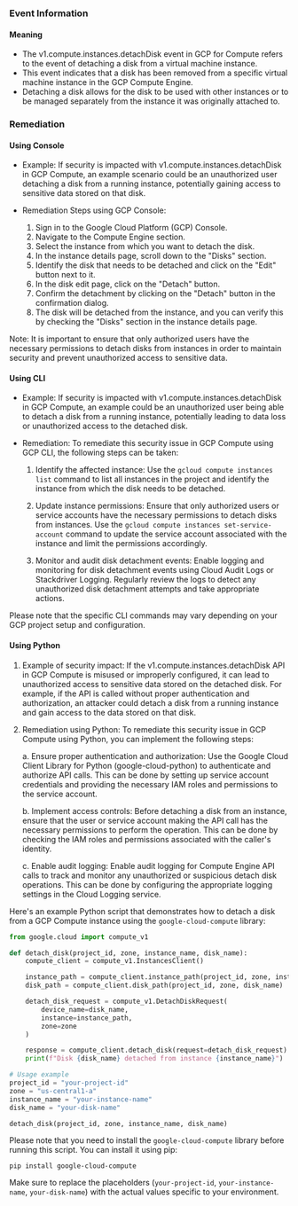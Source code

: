 
### Event Information

#### Meaning

- The v1.compute.instances.detachDisk event in GCP for Compute refers to the event of detaching a disk from a virtual machine instance.
- This event indicates that a disk has been removed from a specific virtual machine instance in the GCP Compute Engine.
- Detaching a disk allows for the disk to be used with other instances or to be managed separately from the instance it was originally attached to.

### Remediation

#### Using Console

- Example: If security is impacted with v1.compute.instances.detachDisk in GCP Compute, an example scenario could be an unauthorized user detaching a disk from a running instance, potentially gaining access to sensitive data stored on that disk.

- Remediation Steps using GCP Console:
  1. Sign in to the Google Cloud Platform (GCP) Console.
  2. Navigate to the Compute Engine section.
  3. Select the instance from which you want to detach the disk.
  4. In the instance details page, scroll down to the "Disks" section.
  5. Identify the disk that needs to be detached and click on the "Edit" button next to it.
  6. In the disk edit page, click on the "Detach" button.
  7. Confirm the detachment by clicking on the "Detach" button in the confirmation dialog.
  8. The disk will be detached from the instance, and you can verify this by checking the "Disks" section in the instance details page.

Note: It is important to ensure that only authorized users have the necessary permissions to detach disks from instances in order to maintain security and prevent unauthorized access to sensitive data.

#### Using CLI

- Example: If security is impacted with v1.compute.instances.detachDisk in GCP Compute, an example could be an unauthorized user being able to detach a disk from a running instance, potentially leading to data loss or unauthorized access to the detached disk.

- Remediation: To remediate this security issue in GCP Compute using GCP CLI, the following steps can be taken:

  1. Identify the affected instance: Use the `gcloud compute instances list` command to list all instances in the project and identify the instance from which the disk needs to be detached.

  2. Update instance permissions: Ensure that only authorized users or service accounts have the necessary permissions to detach disks from instances. Use the `gcloud compute instances set-service-account` command to update the service account associated with the instance and limit the permissions accordingly.

  3. Monitor and audit disk detachment events: Enable logging and monitoring for disk detachment events using Cloud Audit Logs or Stackdriver Logging. Regularly review the logs to detect any unauthorized disk detachment attempts and take appropriate actions.

Please note that the specific CLI commands may vary depending on your GCP project setup and configuration.

#### Using Python

1. Example of security impact: If the v1.compute.instances.detachDisk API in GCP Compute is misused or improperly configured, it can lead to unauthorized access to sensitive data stored on the detached disk. For example, if the API is called without proper authentication and authorization, an attacker could detach a disk from a running instance and gain access to the data stored on that disk.

2. Remediation using Python: To remediate this security issue in GCP Compute using Python, you can implement the following steps:

   a. Ensure proper authentication and authorization: Use the Google Cloud Client Library for Python (google-cloud-python) to authenticate and authorize API calls. This can be done by setting up service account credentials and providing the necessary IAM roles and permissions to the service account.

   b. Implement access controls: Before detaching a disk from an instance, ensure that the user or service account making the API call has the necessary permissions to perform the operation. This can be done by checking the IAM roles and permissions associated with the caller's identity.

   c. Enable audit logging: Enable audit logging for Compute Engine API calls to track and monitor any unauthorized or suspicious detach disk operations. This can be done by configuring the appropriate logging settings in the Cloud Logging service.

Here's an example Python script that demonstrates how to detach a disk from a GCP Compute instance using the `google-cloud-compute` library:

```python
from google.cloud import compute_v1

def detach_disk(project_id, zone, instance_name, disk_name):
    compute_client = compute_v1.InstancesClient()

    instance_path = compute_client.instance_path(project_id, zone, instance_name)
    disk_path = compute_client.disk_path(project_id, zone, disk_name)

    detach_disk_request = compute_v1.DetachDiskRequest(
        device_name=disk_name,
        instance=instance_path,
        zone=zone
    )

    response = compute_client.detach_disk(request=detach_disk_request)
    print(f"Disk {disk_name} detached from instance {instance_name}")

# Usage example
project_id = "your-project-id"
zone = "us-central1-a"
instance_name = "your-instance-name"
disk_name = "your-disk-name"

detach_disk(project_id, zone, instance_name, disk_name)
```

Please note that you need to install the `google-cloud-compute` library before running this script. You can install it using pip:

```
pip install google-cloud-compute
```

Make sure to replace the placeholders (`your-project-id`, `your-instance-name`, `your-disk-name`) with the actual values specific to your environment.

